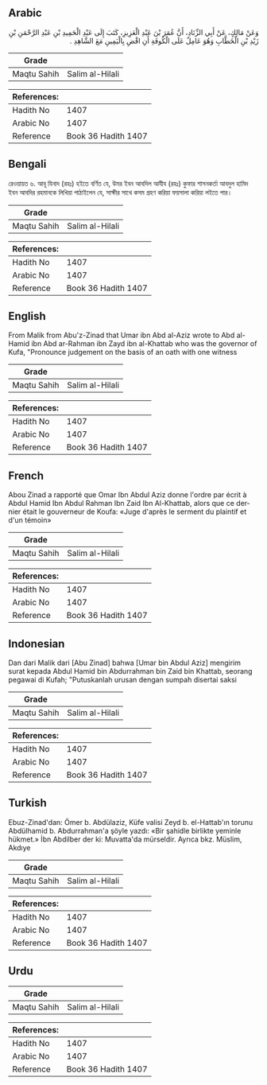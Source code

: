 ## Arabic


<div dir="rtl" lang="ar" style={{fontSize:'larger',backgroundColor:'#f8f9fa',padding:20}}>
وَعَنْ مَالِكٍ، عَنْ أَبِي الزِّنَادِ، أَنَّ عُمَرَ بْنَ عَبْدِ الْعَزِيزِ، كَتَبَ إِلَى عَبْدِ الْحَمِيدِ بْنِ عَبْدِ الرَّحْمَنِ بْنِ زَيْدِ بْنِ الْخَطَّابِ وَهُوَ عَامِلٌ عَلَى الْكُوفَةِ أَنِ اقْضِ بِالْيَمِينِ مَعَ الشَّاهِدِ ‏.‏
</div>
<div style={{backgroundColor:'#f8f9fa',padding:20, marginBottom: 10}}><table> <thead> <tr> <th>Grade</th> <th></th> </tr> </thead> <tbody> <tr><td>Maqtu Sahih</td><td>Salim al-Hilali</td></tr></tbody></table><table> <thead> <tr> <th>References:</th> <th></th> </tr> </thead> <tbody><tr><td>Hadith No</td><td>1407</td></tr><tr><td>Arabic No</td><td>1407</td></tr><tr><td>Reference</td><td>Book 36 Hadith 1407</td></tr></tbody></table></div>

## Bengali


<div dir="ltr" lang="bn" style={{fontSize:'larger',backgroundColor:'#f8f9fa',padding:20}}>
রেওয়ায়ত ৬. আবূ যিনাদ (রহঃ) হইতে বর্ণিত যে, উমর ইবন আবদিল আযীয (রহঃ) কুফার শাসনকর্তা আবদুল হামিদ ইবন আবদির রহমানকে লিখিয়া পাঠাইলেন যে, সাক্ষীর সাথে কসম গ্রহণ করিয়া ফয়সালা করিয়া লইতে পার।
</div>
<div style={{backgroundColor:'#f8f9fa',padding:20, marginBottom: 10}}><table> <thead> <tr> <th>Grade</th> <th></th> </tr> </thead> <tbody> <tr><td>Maqtu Sahih</td><td>Salim al-Hilali</td></tr></tbody></table><table> <thead> <tr> <th>References:</th> <th></th> </tr> </thead> <tbody><tr><td>Hadith No</td><td>1407</td></tr><tr><td>Arabic No</td><td>1407</td></tr><tr><td>Reference</td><td>Book 36 Hadith 1407</td></tr></tbody></table></div>

## English


<div dir="ltr" lang="en" style={{fontSize:'larger',backgroundColor:'#f8f9fa',padding:20}}>
From Malik from Abu'z-Zinad that Umar ibn Abd al-Aziz wrote to Abd al-Hamid ibn Abd ar-Rahman ibn Zayd ibn al-Khattab who was the governor of Kufa, "Pronounce judgement on the basis of an oath with one witness
</div>
<div style={{backgroundColor:'#f8f9fa',padding:20, marginBottom: 10}}><table> <thead> <tr> <th>Grade</th> <th></th> </tr> </thead> <tbody> <tr><td>Maqtu Sahih</td><td>Salim al-Hilali</td></tr></tbody></table><table> <thead> <tr> <th>References:</th> <th></th> </tr> </thead> <tbody><tr><td>Hadith No</td><td>1407</td></tr><tr><td>Arabic No</td><td>1407</td></tr><tr><td>Reference</td><td>Book 36 Hadith 1407</td></tr></tbody></table></div>

## French


<div dir="ltr" lang="fr" style={{fontSize:'larger',backgroundColor:'#f8f9fa',padding:20}}>
Abou Zinad a rapporté que Omar Ibn Abdul Aziz donne l'ordre par écrit à Abdul Hamid Ibn Abdul Rahman Ibn Zaid Ibn Al-Khattab, alors que ce dernier était le gouverneur de Koufa: «Juge d'après le serment du plaintif et d'un témoin»
</div>
<div style={{backgroundColor:'#f8f9fa',padding:20, marginBottom: 10}}><table> <thead> <tr> <th>Grade</th> <th></th> </tr> </thead> <tbody> <tr><td>Maqtu Sahih</td><td>Salim al-Hilali</td></tr></tbody></table><table> <thead> <tr> <th>References:</th> <th></th> </tr> </thead> <tbody><tr><td>Hadith No</td><td>1407</td></tr><tr><td>Arabic No</td><td>1407</td></tr><tr><td>Reference</td><td>Book 36 Hadith 1407</td></tr></tbody></table></div>

## Indonesian


<div dir="ltr" lang="id" style={{fontSize:'larger',backgroundColor:'#f8f9fa',padding:20}}>
Dan dari Malik dari [Abu Zinad] bahwa [Umar bin Abdul Aziz] mengirim surat kepada Abdul Hamid bin Abdurrahman bin Zaid bin Khattab, seorang pegawai di Kufah; "Putuskanlah urusan dengan sumpah disertai saksi
</div>
<div style={{backgroundColor:'#f8f9fa',padding:20, marginBottom: 10}}><table> <thead> <tr> <th>Grade</th> <th></th> </tr> </thead> <tbody> <tr><td>Maqtu Sahih</td><td>Salim al-Hilali</td></tr></tbody></table><table> <thead> <tr> <th>References:</th> <th></th> </tr> </thead> <tbody><tr><td>Hadith No</td><td>1407</td></tr><tr><td>Arabic No</td><td>1407</td></tr><tr><td>Reference</td><td>Book 36 Hadith 1407</td></tr></tbody></table></div>

## Turkish


<div dir="ltr" lang="tr" style={{fontSize:'larger',backgroundColor:'#f8f9fa',padding:20}}>
Ebuz-Zinad'dan: Ömer b. Abdülaziz, Küfe valisi Zeyd b. el-Hattab'ın torunu Abdülhamid b. Abdurrahman'a şöyle yazdı: «Bir şahidle birlikte yeminle hükmet.» İbn Abdilber der ki: Muvatta'da mürseldir. Ayrıca bkz. Müslim, Akdıye
</div>
<div style={{backgroundColor:'#f8f9fa',padding:20, marginBottom: 10}}><table> <thead> <tr> <th>Grade</th> <th></th> </tr> </thead> <tbody> <tr><td>Maqtu Sahih</td><td>Salim al-Hilali</td></tr></tbody></table><table> <thead> <tr> <th>References:</th> <th></th> </tr> </thead> <tbody><tr><td>Hadith No</td><td>1407</td></tr><tr><td>Arabic No</td><td>1407</td></tr><tr><td>Reference</td><td>Book 36 Hadith 1407</td></tr></tbody></table></div>

## Urdu


<div dir="rtl" lang="ur" style={{fontSize:'larger',backgroundColor:'#f8f9fa',padding:20}}>

</div>
<div style={{backgroundColor:'#f8f9fa',padding:20, marginBottom: 10}}><table> <thead> <tr> <th>Grade</th> <th></th> </tr> </thead> <tbody> <tr><td>Maqtu Sahih</td><td>Salim al-Hilali</td></tr></tbody></table><table> <thead> <tr> <th>References:</th> <th></th> </tr> </thead> <tbody><tr><td>Hadith No</td><td>1407</td></tr><tr><td>Arabic No</td><td>1407</td></tr><tr><td>Reference</td><td>Book 36 Hadith 1407</td></tr></tbody></table></div>